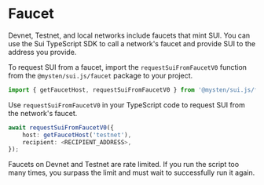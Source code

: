 # Faucet


Devnet, Testnet, and local networks include faucets that mint SUI. You can use the Sui TypeScript
SDK to call a network's faucet and provide SUI to the address you provide.

To request SUI from a faucet, import the `requestSuiFromFaucetV0` function from the
`@mysten/sui.js/faucet` package to your project.

```typescript
import { getFaucetHost, requestSuiFromFaucetV0 } from '@mysten/sui.js/faucet';
```

Use `requestSuiFromFaucetV0` in your TypeScript code to request SUI from the network's faucet.

```typescript
await requestSuiFromFaucetV0({
	host: getFaucetHost('testnet'),
	recipient: <RECIPIENT_ADDRESS>,
});
```

<Callout type="info">
	Faucets on Devnet and Testnet are rate limited. If you run the script too many times, you surpass
	the limit and must wait to successfully run it again.
</Callout>
